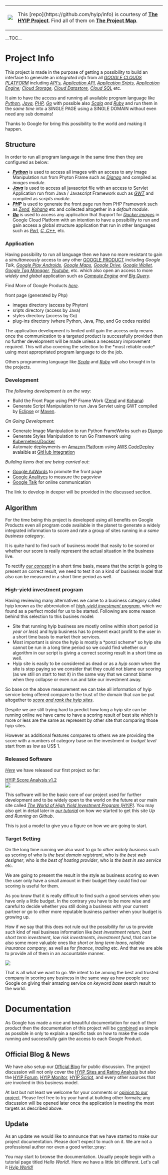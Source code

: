 {|
| [[https://github.com/hyip|<img src="https://avatars1.githubusercontent.com/u/8466209?v=3&s=20">]]
| This [repo](https://github.com/hyip/info) is courtesy of '''[[https://github.com/hyip|The HYIP Project]]'''. Find all of them on '''[[https://github.com/hyip/info/wiki/maps#project-map|The Project Map]]'''.
|}
__TOC__

= Project Info =
This project is made in the purpose of getting a possibility to build an interface to generate an ''integrated info'' from all ''[[https://cloud.google.com/developers/|GOOGLE CLOUDS PLATFORM]]'' including ''[[https://developers.google.com/apis-explorer/#p/|API's]], [[https://developers.google.com/google-apps/app-apis|Application API]], [[https://developers.google.com/apps-script/|Application Sripts]], [[https://developers.google.com/appengine/|Application Engine]]; [[https://developers.google.com/storage/|Cloud Storage]], [[https://developers.google.com/datastore/|Cloud Datastore]], [[https://developers.google.com/cloud-sql/|Cloud SQL]]'' etc. 

It aim to have the access and running all available program language like ''[[https://developers.google.com/appengine/docs/python/|Python]], [[https://developers.google.com/appengine/docs/java/|Java]], [[https://developers.google.com/appengine/docs/php/|PHP]], [[https://developers.google.com/appengine/docs/go/|Go]]'' with possible also ''[[http://www.scala-lang.org/old/node/1831|Scala]] and [[http://code.google.com/p/appengine-jruby/|Ruby]]'' and run them in the ''same time'' into a SINGLE PAGE using a SINGLE DOMAIN without even need any sub domains! 

Thanks to Google for bring this possibility to the world and making it happen.

== Structure ==
In order to run all program language in the same time then they are configured as below:
* '''''[[https://www.python.org/|Python]]''''' is used to access all images with an access to any Image Manipulation run from Phyton Frame such as ''[[https://www.djangoproject.com/|Django]]'' and compiled as ''images module''.
* '''''[[https://www.java.com/en/|Java]]''''' is used to access all javascript file with an access to Servlet Application run from Java / Javascript Framework such as ''[[http://www.gwtproject.org/|GWT]]'' and compiled as ''scripts module''.
* '''''[[http://php.net/|PHP]]''''' is used to generate the front page run from PHP Framework such as ''[[http://www.zend.com/|Zend]], [[http://kohanaframework.org/|Kohana]]'' etc and collected altogether in a ''default module''.
* '''''[[http://golang.org/|Go]]''''' is used to access any application that Support for ''[[https://www.docker.com/|Docker images]]'' in Google Cloud Platform with an intention to have a possibility to run and gain access a global structure application that run in other languages such as ''[[http://www.perl.org/|Perl]], [[http://en.wikipedia.org/wiki/C%2B%2B|C, C++]]'', etc.


=== Application ===
Having possibility to run all language then we have no more resistant to gain a ''simultaneously'' access to any other [[https://developers.google.com/products/|GOOGLE PRODUCT]] including ''Google Talk, [[https://developers.google.com/android/|Google Play Androids]], [[https://developers.google.com/maps/|Google Maps]], [[https://drive.google.com/|Google Drive]], [[https://developers.google.com/wallet/|Google Wallet]], [[http://www.google.co.id/analytics/tag-manager/|Google Tag Manager]], [[https://developers.google.com/youtube/|Youtube]]'', etc. which also open an access to more ''widely and global'' application such as ''[[https://developers.google.com/compute/|Compute Engine]] and [[https://developers.google.com/bigquery/|Big Query]]''.

Find More of Google Products ''[[http://en.wikipedia.org/wiki/Google_Services|here]]''.

front page (generated by Php)
* images directory (access by Phyton)
* sripts directory (access by Java)
* styles directory (access by Go)
* plug-ins directory (where Python, Java, Php, and Go codes reside)

The application development is limited until gain the access only means once the communication to a targeted product is successfully provided then no further development will be made unless a necessary improvement required. This will also covering the selection to the *most reliable code* using most appropriated program language to do the job. 

Others programming language like ''[[http://www.scala-lang.org/|Scala]]'' and ''[[https://www.ruby-lang.org/en/|Ruby]]'' will also brought in to the projects. 
=== Development ===
''The following development is on the way'': 
* Build the Front Page using PHP Frame Work ([[(http://stackoverflow.com/questions/19824594/zend-framework-1-x-on-google-app-engine|Zend]] and [[http://raivoratsep.com/52/kohana-mvc-framework-on-google-app-engine-or-not/|Kohana]])
* Generate Script Manipulation to run Java Servlet using GWT compiled by [[https://developers.google.com/eclipse/|Eclipse]] or [[https://developers.google.com/appengine/docs/java/tools/maven|Maven]].

''On Going Development'':
* Generate Image Manipulation to run Python FrameWorks such as [[https://developers.google.com/appengine/articles/django-nonrel|Django]]
* Generate Styles Manipulation to run Go Framework using [[https://developers.google.com/compute/docs/containers|Kubernetess/Docker]]
* Automate deployments on [[https://aws.amazon.com/|Amazon Platform]] using [[https://github.com/integrations/aws-codedeploy|AWS CodeDeploy]] avalaible at [[(https://github.com/integrations|GitHub Integration]]

'' Building items that are being carried out'':
* [[https://adwords.google.com|Google AdWords]] to promote the front page
* [[https://www.google.com/analytics/|Google Analitycs]] to measure the pageview
* [[http://www.google.com/talk/whatsnew_more.html|Google Talk]] for online communication

The link to develop in deeper will be provided in the discussed section.

== Algorithm ==

For the time being this project is developed using all benefits on Google Products even all program code available in the planet to generate a widely integrated information to score and rate a group of sites running in ''a same business category''.

It is quite hard to find such of business model that easily to be scored or whether our score is really represent the actual situation in the business live. 

To rectify ''[[https://github.com/hyip/info/wiki/Mapping|our concept]]'' in a short time basis, means that the script is going to present an correct result, we need to test it on a kind of business model that also can be measured in a short time period as well.   

=== High-yield investment program ===
Having reviewing many alternatives we came to a business category called hyip known as the abbreviation of ''[[https://tophyipmonitor.wordpress.com/hyip-business/#what-is-hyip|high-yield investment program]]'', which we found as a perfect model for us to be started. Following are some reason behind this selection to this busines model:

* Site that running hyip business are mostly online within short period (''a year or less'') and hyip business has to present  exact profit to the user in a short time basis to market their services.
* Most important is since the hyip is mostly a *ponzi scheme* so hyip site cannot be run in a long time period so we could  find whether our algorithm in our script is giving a correct scoring result in a short time as well.
* Hyip site is easily to be considered as dead or as a ''hyip scam'' when the site is stop paying so we consider that they could not blame our scoring (as we still on start to test it) in the same way that we cannot blame when they collapse or even run and take our investment away.

So base on the above measurement we can take all information of hyip service being offered compare to the trust of the domain that can be put altogether to ''[[https://tophyipmonitor.wordpress.com/hyip-rating/|score and rank the hyip sites]]''. 

Despite we are still trying hard to predict how long a hyip site can be running online we have came to have a scoring result of best site which is more or less are the same as represent by other site that comparing those hyip sites. 

However as additional features compares to others we are providing the score with a numbers of category base on the investment or ''budget level'' start from as low as US$ 1. 

=== Released Software ===
''[[https://tophyipmonitor.wordpress.com/2015/05/17/hyip-analysis/|Here]]'' we have released our first project so far:

[[http://all.hyip.world/|HYIP Score Analysis v1.2]]<br />  
[[http://all.hyip.world/|<img src="https://hyip-world.appspot.com/UA-51930984-2/github/info?gif=v1.2">]]

This software will be the basic core of our project used for further development and to be widely open to the world on the future at our main site called ''[[http://hyip.world/|The World of High Yield Investment Program (HYIP)]]''. You may also get in detail later in ''[[https://github.com/hyipworld/hyipworld.github.io/blob/master/README.md|our tutorial]]'' on how we started to get this site ''Up and Running on Github''.

This is just a model to give you a figure on how we are going to start. 

=== Target Setting ===
On the long time running we also want to go to ''other widely business'' such as scoring of who is ''the best domain registrant'', who is ''the best web designer'', who is ''the best of hosting provider'', who is ''the best in seo service'' etc. 

We are going to present the result in the style as business scoring so even the user only have a small amount in their budget they could find our scoring is useful for them. 

As you know that it is really difficult to find such a good services when you have only a little budget. In the contrary you have to be more wise and careful to decide whether you still doing a business with your current partner or go to other more reputable business partner when your budget is growing up. 

How if we say that this does not rule out the possibility for us to provide such kind of real business information like ''best investment return'', ''best short term investment'', ''low risk investments'', ''investment fund'', that can be also some more valuable ones like ''short or long term loans'', ''reliable insurance company'', as well as for ''finance'', ''trading'' etc. And that we are able to provide all of them in an accountable manner.

[[https://github.com/hyip/info/wiki/Mapping|<img src="https://tophyipmonitor.files.wordpress.com/2015/08/hyip-target.jpg">]]  

That is all what we want to go. We intent to be among the best and trusted company in scoring any business in the same way as how people see Google on giving their amazing service on ''keyword base'' search result to the world.
= Documentation =
As Google has made a nice and beautiful documentation for each of their product then the documentation of this project will be [[https://github.com/hyip/info/wiki/maps#by-tabulation|combined]] as simple as possible in only to explain a specific task on how to make the code running and successfully gain the access to each Google Product. 
== Official Blog & News ==
We have also setup our [[https://tophyipmonitor.wordpress.com/hyip-world/|Official Blog]] for public discussion. The project discussion will not only cover the [[https://tophyipmonitor.wordpress.com/hyip-rating/|HYIP Sites and Rating Analysis]] but also the [[https://tophyipmonitor.wordpress.com/hyip-forums/|HYIP Forum]], [[https://tophyipmonitor.wordpress.com/hyip-monitors/|HYIP Monitor]], [[https://tophyipmonitor.wordpress.com/hyip-scripts/|HYIP Script]], and every other sources that are involved in this business model.

At last but not least we welcome for your comments or [[https://en.wikipedia.org/wiki/User:Hyipworld/High-yard_investment_program|opinion to our project]]. Please feel free to try your hand at building other formats; any discussion will be opened later once the application is meeting the most targets as described above.


== Update ==
As an update we would like to announce that we have started to make our project documentation. Please don't expect to much on it. We are not a professional author nor even a good writer.:pray:    

You may start to browse the documentation. Usually people begin with a tutorial page titled ''Hello World!''. Here we have a little bit different. Let's call it ''[[https://github.com/hyipworld/hyipworld.github.io/blob/master/README.md|Hyip World!]]''

